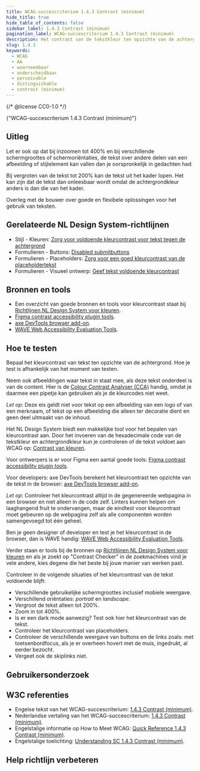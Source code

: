 ```yaml
---
title: WCAG-succescriterium 1.4.3 Contrast (minimum)
hide_title: true
hide_table_of_contents: false
sidebar_label: 1.4.3 Contrast (minimum)
pagination_label: WCAG-succescriterium 1.4.3 Contrast (minimum)
description: Het contrast van de tekstkleur ten opzichte van de achtergrondkleur moet hoog genoeg zijn, zodat de tekst in het algemeen goed leesbaar wordt gevonden.
slug: 1.4.3
keywords:
  - WCAG
  - AA
  - waarneembaar
  - onderscheidbaar
  - perceivable
  - distinguishable
  - contrast (minimum)
---
```


{/* @license CC0-1.0 */}


<WcagHeadingGroup level={1} conformanceLevel="Niveau AA">
  {"WCAG-succescriterium 1.4.3 Contrast (minimum)"}
</WcagHeadingGroup>

## Uitleg

<Summary />

Let er ook op dat bij inzoomen tot 400% en bij verschillende schermgroottes of schermoriëntaties, de tekst over andere delen van een afbeelding of stijlelement kan vallen dan je oorspronkelijk in gedachten had.

Bij vergroten van de tekst tot 200% kan de tekst uit het kader lopen. Het kan zijn dat de tekst dan onleesbaar wordt omdat de achtergrondkleur anders is dan die van het kader.

Overleg met de bouwer over goede en flexibele oplossingen voor het gebruik van teksten.

## Gerelateerde NL Design System-richtlijnen

- Stijl - Kleuren: [Zorg voor voldoende kleurcontrast voor tekst tegen de achtergrond](/richtlijnen/stijl/kleuren/contrast-tekst)
- Formulieren - Buttons: [Disabled submitbuttons](/richtlijnen/formulieren/buttons/disabled-submitbuttons)
- Formulieren - Placeholders: [Zorg voor een goed kleurcontrast van de placeholdertekst](/richtlijnen/formulieren/visueel-ontwerp/placeholder-goed-zichtbaar)
- Formulieren - Visueel ontwerp: [Geef tekst voldoende kleurcontrast](/richtlijnen/formulieren/visueel-ontwerp/tekst-goed-zichtbaar)

## Bronnen en tools

- Een overzicht van goede bronnen en tools voor kleurcontrast staat bij [Richtlijnen NL Design System voor kleuren](/richtlijnen/stijl/kleuren/).
- [Figma contrast accessibility plugin tools](https://www.figma.com/community/accessibility/contrast).
- [axe DevTools browser add-on](https://www.deque.com/axe/browser-extensions/).
- [WAVE Web Accessibility Evaluation Tools](https://wave.webaim.org/).

## Hoe te testen

Bepaal het kleurcontrast van tekst ten opzichte van de achtergrond. Hoe je test is afhankelijk van het moment van testen.

Neem ook afbeeldingen waar tekst in staat mee, als deze tekst onderdeel is van de content. Hier is de [Colour Contrast Analyser (CCA)](https://www.tpgi.com/color-contrast-checker/) handig, omdat je daarmee een pipetje kan gebruiken als je de kleurcodes niet weet.

_Let op_: Deze eis geldt niet voor tekst op een afbeelding van een logo of van een merknaam, of tekst op een afbeelding die alleen ter decoratie dient en geen deel uitmaakt van de inhoud.

Het NL Design System biedt een makkelijke tool voor het bepalen van kleurcontrast aan. Door het invoeren van de hexadecimale code van de tekstkleur en achtergrondkleur kun je controleren of de tekst voldoet aan WCAG op: [Contrast van kleuren](https://nldesignsystem.nl/contrast/?color=%23999999&background-color=%23f8f5f1).

Voor ontwerpers is er voor Figma een aantal goede tools: [Figma contrast accessibility plugin tools](https://www.figma.com/community/accessibility/contrast).

Voor developers: axe DevTools berekent het kleurcontrast ten opzichte van de tekst in de browser: [axe DevTools browser add-on](https://www.deque.com/axe/browser-extensions/).

_Let op_: Controleer het kleurcontrast altijd in de gegenereerde webpagina in een browser en niet alleen in de code zelf. Linters kunnen helpen om laaghangend fruit te ondervangen, maar de eindtest voor kleurcontrast moet gebeuren op de webpagina zelf als alle componenten worden samengevoegd tot één geheel.

Ben je geen designer of developer en test je het kleurcontrast in de browser, dan is WAVE handig: [WAVE Web Accessibility Evaluation Tools](https://wave.webaim.org/).

Verder staan er tools bij de bronnen op [Richtlijnen NL Design System voor kleuren](/richtlijnen/stijl/kleuren/) en als je zoekt op "Contrast Checker" in de zoekmachines vind je vele andere, kies degene die het beste bij jouw manier van werken past.

Controleer in de volgende situaties of het kleurcontrast van de tekst voldoende blijft:

- Verschillende gebruikelijke schermgroottes inclusief mobiele weergave.
- Verschillend oriëntaties: _portrait_ en _landscape_.
- Vergroot de tekst alleen tot 200%.
- Zoom in tot 400%.
- Is er een dark mode aanwezig? Test ook hier het kleurcontrast van de tekst.
- Controleer het kleurcontrast van placeholders.
- Controleer de verschillende weergave van buttons en de links zoals: met toetsenbordfocus, als je er overheen hovert met de muis, ingedrukt, al eerder bezocht.
- Vergeet ook de skiplinks niet.

## Gebruikersonderzoek

<CTAGebruikersonderzoek />

## W3C referenties

- Engelse tekst van het WCAG-succescriterium: [<span lang="en">1.4.3 Contrast (minimum)</span>](https://www.w3.org/TR/WCAG22/#contrast-minimum).
- Nederlandse vertaling van het WCAG-succescriterium: [1.4.3 Contrast (minimum)](https://www.w3.org/Translations/WCAG22-nl/#contrast-minimum).
- Engelstalige informatie op <span lang="en">How to Meet WCAG</span>: [<span lang="en">Quick Reference 1.4.3 Contrast (minimum)</span>](https://www.w3.org/WAI/WCAG22/quickref/#contrast-minimum).
- Engelstalige toelichting: [<span lang="en">Understanding SC 1.4.3 Contrast (minimum)</span>](https://www.w3.org/WAI/WCAG22/Understanding/contrast-minimum.html).

<SpotlightSection>
  <Markdown omitH1 headinglevel={3}>
    <Disclaimer />
  </Markdown>
</SpotlightSection>

## Help richtlijn verbeteren

<Markdown omitH1 headinglevel={3}>
  <WCAGFooterInfo />
</Markdown>
